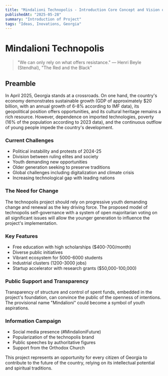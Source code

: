 ```yaml
---
title: "Mindalioni Technopolis - Introduction Core Concept and Vision of Mindalioni Technopolis"
publishedAt: "2025-05-28"
summary: "Introduction of Project"
tags: "Ideas, Inovations, Georgia"
---
```


# Mindalioni Technopolis

> "We can only rely on what offers resistance."
> — Henri Beyle (Stendhal), "The Red and the Black"

## Preamble

In April 2025, Georgia stands at a crossroads. On one hand, the country's economy demonstrates sustainable growth (GDP of approximately $20 billion, with an annual growth of 6-8% according to IMF data), its geopolitical position offers opportunities, and its cultural heritage remains a rich resource. However, dependence on imported technologies, poverty (16% of the population according to 2023 data), and the continuous outflow of young people impede the country's development.

### Current Challenges

- Political instability and protests of 2024-25
- Division between ruling elites and society
- Youth demanding new opportunities
- Older generation seeking to preserve traditions
- Global challenges including digitalization and climate crisis
- Increasing technological gap with leading nations

### The Need for Change

The technopolis project should rely on progressive youth demanding change and renewal as the key driving force. The proposed model of technopolis self-governance with a system of open majoritarian voting on all significant issues will allow the younger generation to influence the project's implementation.

### Key Features

- Free education with high scholarships ($400-700/month)
- Diverse public initiatives
- Vibrant ecosystem for 5000-6000 students
- Industrial clusters (1200-3000 jobs)
- Startup accelerator with research grants ($50,000-100,000)

### Public Support and Transparency

Transparency of structure and control of spent funds, embedded in the project's foundation, can convince the public of the openness of intentions. The provisional name "Mindalioni" could become a symbol of youth aspirations.

### Information Campaign

- Social media presence (#MindalioniFuture)
- Popularization of the technopolis brand
- Public speeches by authoritative figures
- Support from the Orthodox Church

This project represents an opportunity for every citizen of Georgia to contribute to the future of the country, relying on its intellectual potential and spiritual traditions. 